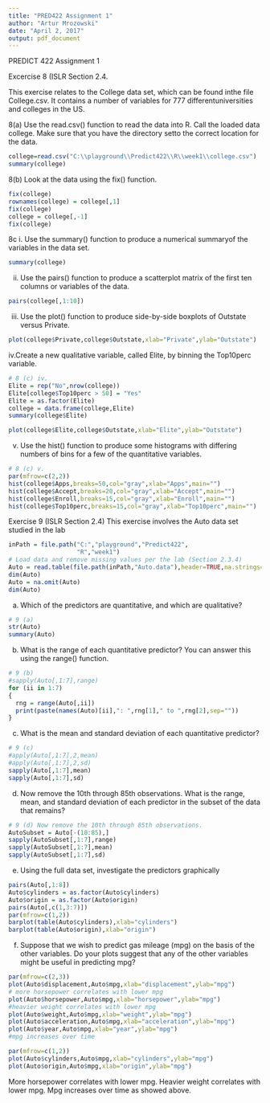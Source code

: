 ```yaml
---
title: "PRED422 Assignment 1"
author: "Artur Mrozowski"
date: "April 2, 2017"
output: pdf_document
---
```


PREDICT 422 
Assignment 1 

Excercise 8 (ISLR Section 2.4. 

This exercise relates to the College data set, which can be found inthe file College.csv. It contains a number of variables for 777 differentuniversities and colleges in the US.

8(a)
Use the read.csv() function to read the data into R. Call the loaded data college. Make sure that you have the directory setto the correct location for the data.


```r
college=read.csv("C:\\playground\\Predict422\\R\\week1\\college.csv")
summary(college)
```

8(b) Look at the data using the fix() function.

```r

fix(college)
rownames(college) = college[,1]
fix(college)
college = college[,-1]
fix(college)

```
8c 
i.	Use the summary() function to produce a numerical summaryof the variables in the data set.

```r
summary(college)
```
ii.	Use the pairs() function to produce a scatterplot matrix of the first ten columns or variables of the data.
```r
pairs(college[,1:10])
```
iii.	Use the plot() function to produce side-by-side boxplots of Outstate versus Private.
```r
plot(college$Private,college$Outstate,xlab="Private",ylab="Outstate")
```
iv.Create a new qualitative variable, called Elite, by binning
the Top10perc variable.
```r
# 8 (c) iv.
Elite = rep("No",nrow(college))
Elite[college$Top10perc > 50] = "Yes"
Elite = as.factor(Elite)
college = data.frame(college,Elite)
summary(college$Elite)

```

```r
plot(college$Elite,college$Outstate,xlab="Elite",ylab="Outstate")
```
v. Use the hist() function to produce some histograms with
differing numbers of bins for a few of the quantitative variables.
```r
# 8 (c) v. 
par(mfrow=c(2,2))
hist(college$Apps,breaks=50,col="gray",xlab="Apps",main="")
hist(college$Accept,breaks=20,col="gray",xlab="Accept",main="")
hist(college$Enroll,breaks=15,col="gray",xlab="Enroll",main="")
hist(college$Top10perc,breaks=15,col="gray",xlab="Top10perc",main="")
```
Exercise 9 (ISLR Section 2.4)
This exercise involves the Auto data set studied in the lab
```r
inPath = file.path("C:","playground","Predict422",
                   "R","week1")
# Load data and remove missing values per the lab (Section 2.3.4)
Auto = read.table(file.path(inPath,"Auto.data"),header=TRUE,na.strings="?")
dim(Auto)
Auto = na.omit(Auto)
dim(Auto)

```
a. Which of the predictors are quantitative, and which are qualitative?
```r
# 9 (a)
str(Auto)
summary(Auto)

```
(b) What is the range of each quantitative predictor? You can answer
this using the range() function.
```r
# 9 (b)
#sapply(Auto[,1:7],range)
for (ii in 1:7)
{
  rng = range(Auto[,ii])
  print(paste(names(Auto)[ii],": ",rng[1]," to ",rng[2],sep=""))
}
```
(c) What is the mean and standard deviation of each quantitative
predictor?
```r
# 9 (c)
#apply(Auto[,1:7],2,mean)
#apply(Auto[,1:7],2,sd)
sapply(Auto[,1:7],mean)
sapply(Auto[,1:7],sd)
```
(d) Now remove the 10th through 85th observations. What is the
range, mean, and standard deviation of each predictor in the
subset of the data that remains?
```r
# 9 (d) Now remove the 10th through 85th observations.
AutoSubset = Auto[-(10:85),]
sapply(AutoSubset[,1:7],range)
sapply(AutoSubset[,1:7],mean)
sapply(AutoSubset[,1:7],sd)
```
(e) Using the full data set, investigate the predictors graphically
```r
pairs(Auto[,1:8])
Auto$cylinders = as.factor(Auto$cylinders)
Auto$origin = as.factor(Auto$origin)
pairs(Auto[,c(1,3:7)])
par(mfrow=c(1,2))
barplot(table(Auto$cylinders),xlab="cylinders")
barplot(table(Auto$origin),xlab="origin")
```


(f) Suppose that we wish to predict gas mileage (mpg) on the basis
of the other variables. Do your plots suggest that any of the
other variables might be useful in predicting mpg?
```r
par(mfrow=c(2,3))
plot(Auto$displacement,Auto$mpg,xlab="displacement",ylab="mpg")
# more horsepower correlates with lower mpg
plot(Auto$horsepower,Auto$mpg,xlab="horsepower",ylab="mpg")
#heavier weight correlates with lower mpg
plot(Auto$weight,Auto$mpg,xlab="weight",ylab="mpg")
plot(Auto$acceleration,Auto$mpg,xlab="acceleration",ylab="mpg")
plot(Auto$year,Auto$mpg,xlab="year",ylab="mpg")
#mpg increases over time

par(mfrow=c(1,2))
plot(Auto$cylinders,Auto$mpg,xlab="cylinders",ylab="mpg")
plot(Auto$origin,Auto$mpg,xlab="origin",ylab="mpg")
```


More horsepower correlates with lower mpg. Heavier weight correlates with lower mpg. Mpg increases over time as showed above. 
```r

```



